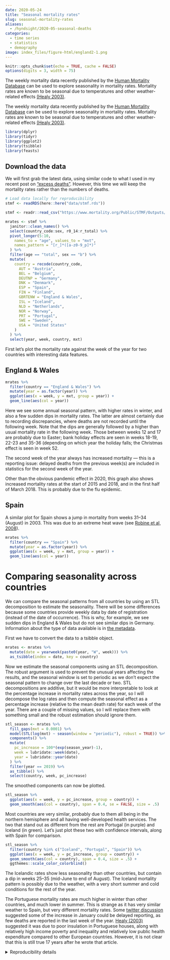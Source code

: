 ```yaml
---
date: 2020-05-24
title: "Seasonal mortality rates"
slug: seasonal-mortality-rates
aliases:
  - /hyndsight/2020-05-seasonal-deaths
categories:
  - time series
  - statistics
  - demography
image: index_files/figure-html/england2-1.png
---
```


```r
knitr::opts_chunk$set(echo = TRUE, cache = FALSE)
options(digits = 3, width = 75)
```

The weekly mortality data recently published by the [Human Mortality Database](https://www.mortality.org) can be used to explore seasonality in mortality rates. Mortality rates are known to be seasonal due to temperatures and other weather-related effects [(Healy 2003)](http://dx.doi.org/10.1136/jech.57.10.784).

<!--more-->

The weekly mortality data recently published by the [Human Mortality Database](https://www.mortality.org) can be used to explore seasonality in mortality rates. Mortality rates are known to be seasonal due to temperatures and other weather-related effects [(Healy 2003)](http://dx.doi.org/10.1136/jech.57.10.784).

```r
library(dplyr)
library(tidyr)
library(ggplot2)
library(tsibble)
library(feasts)
```

## Download the data

We will first grab the latest data, using similar code to what I used in my recent post on ["excess deaths"](https://robjhyndman.com/hyndsight/excess-deaths/). However, this time we will keep the mortality rates rather than the numbers of deaths.

```r
# Load data locally for reproducibility
stmf <- readRDS(here::here("data/stmf.rds"))
```

```r
stmf <- readr::read_csv("https://www.mortality.org/Public/STMF/Outputs/stmf.csv", skip=1)
```

```r
mrates <- stmf %>%
  janitor::clean_names() %>%
  select(country_code:sex, r0_14:r_total) %>%
  pivot_longer(5:10,
    names_to = "age", values_to = "mxt",
    names_pattern = "[r_]*([a-z0-9_p]*)"
  ) %>%
  filter(age == "total", sex == "b") %>%
  mutate(
    country = recode(country_code,
      AUT = "Austria",
      BEL = "Belgium",
      DEUTNP = "Germany",
      DNK = "Denmark",
      ESP = "Spain",
      FIN = "Finland",
      GBRTENW = "England & Wales",
      ISL = "Iceland",
      NLD = "Netherlands",
      NOR = "Norway",
      PRT = "Portugal",
      SWE = "Sweden",
      USA = "United States"
    )
  ) %>%
  select(year, week, country, mxt)
```

First let's plot the mortality rate against the week of the year for two countries with interesting data features.

## England & Wales

```r
mrates %>%
  filter(country == "England & Wales") %>%
  mutate(year = as.factor(year)) %>%
  ggplot(aes(x = week, y = mxt, group = year)) +
  geom_line(aes(col = year))
```

Here we see some annual seasonal pattern, with higher rates in winter, and also a few sudden dips in mortality rates. The latter are almost certainly due to recording discrepancies, where deaths are not recorded until the following week. Note that the dips are generally followed by a higher than usual mortality rate in the following week. Those between weeks 12 and 17 are probably due to Easter; bank holiday effects are seen in weeks 18-19, 22-23 and 35-36 (depending on which year the holiday falls; the Christmas effect is seen in week 52.

The second week of the year always has increased mortality --- this is a reporting issue: delayed deaths from the previous week(s) are included in statistics for the second week of the year.

Other than the obvious pandemic effect in 2020, this graph also shows increased mortality rates at the start of 2015 and 2018, and in the first half of March 2018.  This is probably due to the flu epidemic.

## Spain

A similar plot for Spain shows a jump in mortality from weeks 31--34 (August) in 2003. This was due to an extreme heat wave (see [Robine et al, 2008](https://doi.org/10.1016/j.crvi.2007.12.001)).

```r
mrates %>%
  filter(country == "Spain") %>%
  mutate(year = as.factor(year)) %>%
  ggplot(aes(x = week, y = mxt, group = year)) +
  geom_line(aes(col = year))
```

# Comparing seasonality across countries

We can compare the seasonal patterns from all countries by using an STL decomposition to estimate the seasonality. There will be some differences because some countries provide weekly data by date of registration (instead of the date of occurrence). This is why, for example, we see sudden dips in England & Wales but do not see similar dips in Germany. Information about the type of data available is in [the metadata](https://www.mortality.org/Public/STMF_DOC/STMFmetadata.pdf).

First we have to convert the data to a tsibble object.

```r
mrates <- mrates %>%
  mutate(date = yearweek(paste0(year, "W", week))) %>%
  as_tsibble(index = date, key = country)
```

Now we estimate the seasonal components using an STL decomposition. The robust argument is used to prevent the unusual years affecting the results, and the seasonal window is set to periodic as we don't expect the seasonal pattern to change over the last decade or two. STL decompositions are additive, but it would be more interpretable to look at the percentage increase in mortality rates across the year, so I will decompose the log rates and then compute the seasonal effect as a percentage increase (relative to the mean death rate) for each week of the year. There are a couple of missing values, so I will replace them with something small and the robust estimation should ignore them.

```r
stl_season <- mrates %>%
  fill_gaps(mxt = 0.0001) %>%
  model(STL(log(mxt) ~ season(window = "periodic"), robust = TRUE)) %>%
  components() %>%
  mutate(
    pc_increase = 100*(exp(season_year)-1),
    week = lubridate::week(date),
    year = lubridate::year(date)
  ) %>%
  filter(year == 2019) %>%
  as_tibble() %>%
  select(country, week, pc_increase)
```

The smoothed components can now be plotted.

```r
stl_season %>%
  ggplot(aes(x = week, y = pc_increase, group = country)) +
  geom_smooth(aes(col = country), span = 0.4, se = FALSE, size = .5)
```

Most countries are very similar, probably due to them all being in the northern hemisphere and all having well-developed health services. The two that stand out as different from the rest are Portugal (in purple) and Iceland (in green). Let's just plot these two with confidence intervals, along with Spain for comparison.

```r
stl_season %>%
  filter(country %in% c("Iceland", "Portugal", "Spain")) %>%
  ggplot(aes(x = week, y = pc_increase, group = country)) +
  geom_smooth(aes(col = country), span = 0.4, size = .5) +
  ggthemes::scale_color_colorblind()
```

The Icelandic rates show less seasonality than other countries, but contain a dip in weeks 25--35 (mid-June to end of August). The Iceland mortality pattern is possibly due to the weather, with a very short summer and cold conditions for the rest of the year.

The Portuguese mortality rates are much higher in winter than other countries, and much lower in summer. This is strange as it has very similar weather to Spain, but very different mortality rates. Some [twitter discussion](https://twitter.com/Thoughtfulnz/status/1264426705046786050) suggested some of the increase in January could be delayed reporting, as few deaths are reported in the last week of the year. [Healy (2003)](http://dx.doi.org/10.1136/jech.57.10.784) suggested it was due to poor insulation in Portuguese houses, along with relatively high income poverty and inequality and relatively low public health expenditure compared to other European countries. However, it is not clear that this is still true 17 years after he wrote that article.

<details><summary>Reproducibility details</summary>

```r
options(width = 100)
sessioninfo::session_info()
```

</details>
